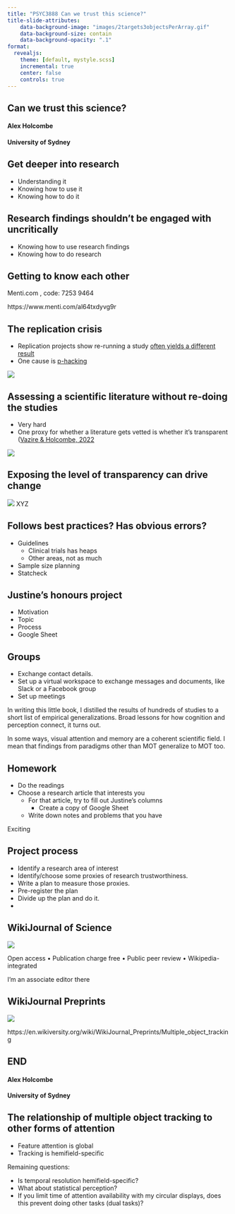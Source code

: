 ```yaml
---
title: "PSYC3888 Can we trust this science?"
title-slide-attributes:
    data-background-image: "images/2targets3objectsPerArray.gif"
    data-background-size: contain
    data-background-opacity: ".1"
format:
  revealjs:
    theme: [default, mystyle.scss]
    incremental: true
    center: false
    controls: true  
---
```


## Can we trust this science? {background-color="black"}

#### Alex Holcombe

#### University of Sydney

<!-- For github deployment, followed these instructions for github pages https://quarto.org/docs/publishing/github-pages.html -->

```{=html}
<!-- When I wrote this book one of the things I noticed was that to explain MOT and its role in the mind one mainly ended up explaining things about the mind that we know from other paradigms.

Not every field of psychology is like that.
This is not a unified theory of tracking. That would be a different talk. This is broad empirical generalizations, the ingredients to a unified theory.
-->
```
## Get deeper into research

-   Understanding it
-   Knowing how to use it
-   Knowing how to do it

## Research findings shouldn't be engaged with uncritically

-   Knowing how to use research findings
-   Knowing how to do research

## Getting to know each other

Menti.com , code: 7253 9464

https://www.menti.com/al64txdyvg9r

## The replication crisis

::: nonincremental

-   Replication projects show re-running a study [often yields a different result](https://alexholcombe.wordpress.com/2023/08/08/an-executive-summary-of-sciences-replication-crisis/(opens in a new tab))
-   One cause is [p-hacking](https://shinyapps.org/apps/p-hacker/)

:::

![](images/alexReacts.jpeg)

## Assessing a scientific literature without re-doing the studies

- Very hard
- One proxy for whether a literature gets vetted is whether it's transparent ([Vazire & Holcombe, 2022](https://doi.org/10.1177/10892680211033912)

![](images/JulienColomb_Open-Science.png)

## Exposing the level of transparency can drive change

![](images/JulienColomb_Open-Science.png)
XYZ

## Follows best practices? Has obvious errors?

- Guidelines
  - Clinical trials has heaps
  - Other areas, not as much
- Sample size planning
- Statcheck

<!-- https://ceramics.org/ceramic-tech-today/acers-news/open-science-open-access-projekt-deal-and-ijces/ -->

## Justine's honours project

::: nonincremental
- Motivation
- Topic
- Process
- Google Sheet
:::

## Groups

::: nonincremental
-   Exchange contact details.
-   Set up a virtual workspace to exchange messages and documents, like Slack or a Facebook group
-   Set up meetings
:::

::: notes
In writing this little book, I distilled the results of hundreds of studies to a short list of empirical generalizations. Broad lessons for how cognition and perception connect, it turns out.

In some ways, visual attention and memory are a coherent scientific field. I mean that findings from paradigms other than MOT generalize to MOT too.
:::

## Homework

-   Do the readings
-   Choose a research article that interests you
    - For that article, try to fill out Justine's columns
      - Create a copy of Google Sheet
    - Write down notes and problems that you have

::: notes
Exciting
:::

## Project process

::: nonincremental
- Identify a research area of interest
- Identify/choose some proxies of research trustworthiness.
- Write a plan to measure those proxies.
- Pre-register the plan
- Divide up the plan and do it.
- 
:::




## WikiJournal of Science

![](images/WikiJSci.jpeg)

Open access • Publication charge free • Public peer review • Wikipedia-integrated

<!--https://en.wikiversity.org/wiki/WikiJournal_Preprints/Multiple_object_tracking-->

::: notes
I'm an associate editor there
:::

## WikiJournal Preprints {background-color="black" background-image="images/2targets9objectsPerArray.gif"}

![](images/wikipreprint.png)

https://en.wikiversity.org/wiki/WikiJournal_Preprints/Multiple_object_tracking

## END {background-color="black" background-image="images/2targets3objectsPerArray.gif"}

#### Alex Holcombe

#### University of Sydney

## The relationship of multiple object tracking to other forms of attention

-   Feature attention is global
-   Tracking is hemifield-specific

Remaining questions:

-   Is temporal resolution hemifield-specific?
-   What about statistical perception?
-   If you limit time of attention availability with my circular displays, does this prevent doing other tasks (dual tasks)?

